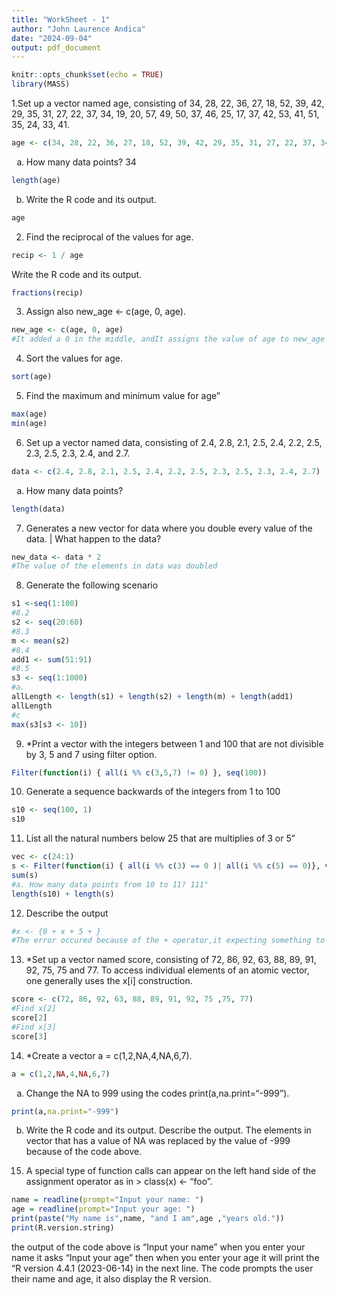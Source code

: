 ```yaml
---
title: "WorkSheet - 1"
author: "John Laurence Andica"
date: "2024-09-04"
output: pdf_document
---
```


```r
knitr::opts_chunk$set(echo = TRUE)
library(MASS)
```



1.Set up a vector named age, consisting of 34, 28, 22, 36, 27, 18, 52, 39, 42, 29,
35, 31, 27, 22, 37, 34, 19, 20, 57, 49, 50, 37, 46, 25, 17, 37, 42, 53, 41,
51, 35, 24, 33, 41.
```r
age <- c(34, 28, 22, 36, 27, 18, 52, 39, 42, 29, 35, 31, 27, 22, 37, 34, 19, 20, 57, 49, 50, 37, 46, 25, 17, 37, 42, 53, 41, 51, 35, 24, 33, 41)
```
a. How many data points? 34
```r
length(age)
```
b. Write the R code and its output.
```r
age
```
2. Find the reciprocal of the values for age.
```r
recip <- 1 / age
```

Write the R code and its output.
```r
fractions(recip)
```
3. Assign also new_age <- c(age, 0, age).
```r
new_age <- c(age, 0, age)
#It added a 0 in the middle, andIt assigns the value of age to new_age
```
4. Sort the values for age.

```r
sort(age)
```
5. Find the maximum and minimum value for age"
```r
max(age)
min(age)
```
6. Set up a vector named data, consisting of 2.4, 2.8, 2.1, 2.5, 2.4, 2.2, 2.5,
2.3, 2.5, 2.3, 2.4, and 2.7.
```r
data <- c(2.4, 2.8, 2.1, 2.5, 2.4, 2.2, 2.5, 2.3, 2.5, 2.3, 2.4, 2.7)
```
a. How many data points?
```r
length(data)
```
7. Generates a new vector for data where you double every value of the data. | What
happen to the data?
```r
new_data <- data * 2 
#The value of the elements in data was doubled
```
8. Generate the following scenario
```r
s1 <-seq(1:100)
#8.2
s2 <- seq(20:60)
#8.3
m <- mean(s2)
#8.4
add1 <- sum(51:91)
#8.5
s3 <- seq(1:1000)
#a.
allLength <- length(s1) + length(s2) + length(m) + length(add1)
allLength
#c
max(s3[s3 <- 10])
```
9. *Print a vector with the integers between 1 and 100 that are not divisible by 3, 5 and
7 using filter option.
```r
Filter(function(i) { all(i %% c(3,5,7) != 0) }, seq(100))
```
10. Generate a sequence backwards of the integers from 1 to 100
```r
s10 <- seq(100, 1)
s10
```
11. List all the natural numbers below 25 that are multiplies of 3 or 5"
```r
vec <- c(24:1)
s <- Filter(function(i) { all(i %% c(3) == 0 )| all(i %% c(5) == 0)}, vec)
sum(s)
#a. How many data points from 10 to 11? 111"
length(s10) + length(s)
```
12. Describe the output
```r
#x <- {0 + x + 5 + }
#The error occured because of the + operator,it expecting something to be added to it but nothing is there.
```
13. *Set up a vector named score, consisting of 72, 86, 92, 63, 88, 89, 91, 92, 75,
75 and 77. To access individual elements of an atomic vector, one generally uses the
x[i] construction.
```r
score <- c(72, 86, 92, 63, 88, 89, 91, 92, 75 ,75, 77)
#Find x[2]
score[2]
#Find x[3]
score[3]
```
14. *Create a vector a = c(1,2,NA,4,NA,6,7).
```r
a = c(1,2,NA,4,NA,6,7)
```
a. Change the NA to 999 using the codes print(a,na.print="-999").
```r
print(a,na.print="-999")
```
b. Write the R code and its output. Describe the output.
The elements in vector that has a value of NA was replaced by the value of -999 because of the code above.
15. A special type of function calls can appear on the left hand side of the assignment
operator as in > class(x) <- "foo".
```r
name = readline(prompt="Input your name: ")
age = readline(prompt="Input your age: ")
print(paste("My name is",name, "and I am",age ,"years old."))
print(R.version.string)
```
the output of the code above is "Input your name" when you enter your name it asks "Input your age" then when you enter your age it will print the "R version 4.4.1 (2023-06-14) in the next line. The code prompts the user their name and age, it also display the R version.









